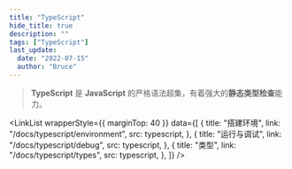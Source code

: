 ```yaml
---
title: "TypeScript"
hide_title: true
description: ""
tags: ["TypeScript"]
last_update:
  date: "2022-07-15"
  author: "Bruce"
---
```



<FeatureIcon src={typescript} title="TypeScript" />

> **TypeScript** 是 **JavaScript** 的严格语法超集，有着强大的**静态类型检查**能力。

<LinkList
  wrapperStyle={{ marginTop: 40 }}
  data={[
    {
      title: "搭建环境",
      link: "/docs/typescript/environment",
      src: typescript,
    },
    {
      title: "运行与调试",
      link: "/docs/typescript/debug",
      src: typescript,
    },
    {
      title: "类型",
      link: "/docs/typescript/types",
      src: typescript,
    },
  ]}
/>
